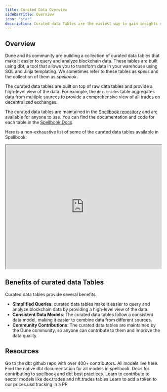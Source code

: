 ```yaml
---
title: Curated Data Overview
sidebarTitle: Overview
icon: "star"
description: Curated data Tables are the easiest way to gain insights on Dune
---
```


## Overview 

Dune and its community are building a collection of curated data tables that make it easier to query and analyze blockchain data. These tables are built using dbt, a tool that allows you to transform data in your warehouse using SQL and Jinja templating. We sometimes refer to these tables as _spells_ and the collection of them as _spellbook_.

The curated data tables are built on top of raw data tables and provide a high-level view of the data. For example, the `dex.trades` table aggregates data from multiple sources to provide a comprehensive view of all trades on decentralized exchanges.

The curated data tables are maintained in the [Spellbook repository](https://github.com/duneanalytics/spellbook) and are available for anyone to use. You can find the documentation and code for each table in the [Spellbook Docs](https://spellbook-docs.dune.com/).

Here is a non-exhaustive list of some of the curated data tables available in Spellbook:

<div>
  <iframe
    src="https://dune.com/embeds/3708634/6239879/"
    width="100%"
    height="400px"
  ></iframe>
</div>


## Benefits of curated data Tables

Curated data tables provide several benefits:

- **Simplified Queries**: curated data tables make it easier to query and analyze blockchain data by providing a high-level view of the data.
- **Consistent Data Models**: The curated data tables follow a consistent data model, making it easier to combine data from different sources.
- **Community Contributions**: The curated data tables are maintained by the Dune community, so anyone can contribute to them and improve the data quality.


## Resources


<CardGroup cols={2}>
  <Card
    title="Spellbook Repo"
    icon="github"
    href="https://github.com/duneanalytics/spellbook"
  >
    Go to the dbt github repo with over 400+ contributors. All models live here.
  </Card>
  <Card
    title="Model Docs"
    icon="table"
    href="https://spellbook-docs.dune.com/"
  >
    Find the native dbt documentation for all models in spellbook.
  </Card>
  <Card
    title="dbt practices in Spellbook"
    icon="book"
    href="https://github.com/duneanalytics/spellbook/tree/main/docs"
  >
    Docs for contributing to spellbook and dbt best practices.
  </Card>
  <Card
    title="Adding to Sector Models"
    icon="code-pull-request"
    href="https://github.com/duneanalytics/spellbook/blob/main/models/_sector/dex/readme.md"
  >
    Learn to contribute to sector models like dex.trades and nft.trades tables
  </Card>
  <Card
    title="Adding a token to prices"
    icon="dollar-sign"
    href="https://github.com/duneanalytics/spellbook/blob/main/models/prices/README.md"
  >
    Learn to add a token to our prices.usd tracking in a PR
  </Card>
</CardGroup>

